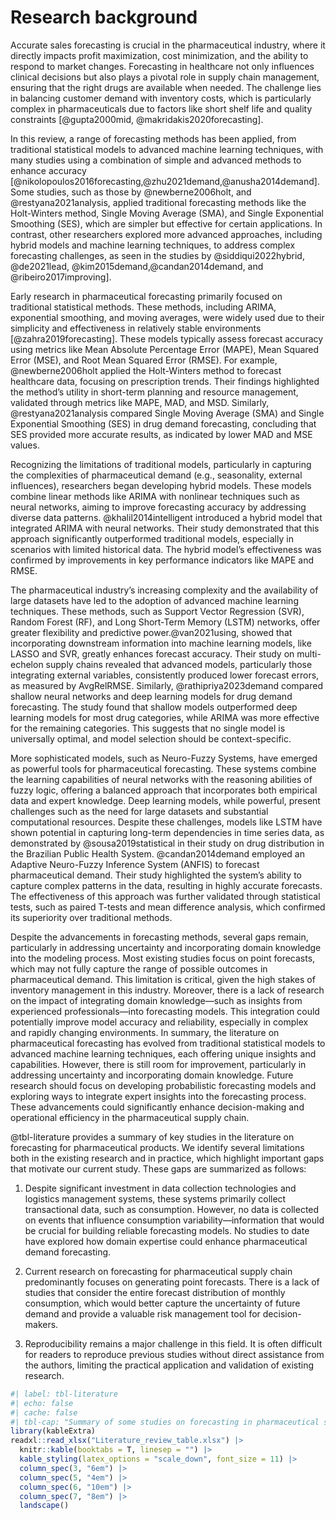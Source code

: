 # Research background {#sec-lit}

Accurate sales forecasting is crucial in the pharmaceutical industry, where it directly impacts profit maximization, cost minimization, and the ability to respond to market changes. Forecasting in healthcare not only influences clinical decisions but also plays a pivotal role in supply chain management, ensuring that the right drugs are available when needed. The challenge lies in balancing customer demand with inventory costs, which is particularly complex in pharmaceuticals due to factors like short shelf life and quality constraints [@gupta2000mid, @makridakis2020forecasting]. 


In this review, a range of forecasting methods has been applied, from traditional statistical models to advanced machine learning techniques, with many studies using a combination of simple and advanced methods to enhance accuracy [@nikolopoulos2016forecasting,@zhu2021demand,@anusha2014demand]. Some studies, such as those by @newberne2006holt, and @restyana2021analysis, applied traditional forecasting methods like the Holt-Winters method, Single Moving Average (SMA), and Single Exponential Smoothing (SES), which are simpler but effective for certain applications. In contrast, other researchers explored more advanced approaches, including hybrid models and machine learning techniques, to address complex forecasting challenges, as seen in the studies by @siddiqui2022hybrid, @de2021lead, @kim2015demand,@candan2014demand, and @ribeiro2017improving].


Early research in pharmaceutical forecasting primarily focused on traditional statistical methods. These methods, including ARIMA, exponential smoothing, and moving averages, were widely used due to their simplicity and effectiveness in relatively stable environments [@zahra2019forecasting]. These models typically assess forecast accuracy using metrics like Mean Absolute Percentage Error (MAPE), Mean Squared Error (MSE), and Root Mean Squared Error (RMSE). For example, @newberne2006holt applied the Holt-Winters method to forecast healthcare data, focusing on prescription trends. Their findings highlighted the method's utility in short-term planning and resource management, validated through metrics like MAPE, MAD, and MSD. Similarly, @restyana2021analysis compared Single Moving Average (SMA) and Single Exponential Smoothing (SES) in drug demand forecasting, concluding that SES provided more accurate results, as indicated by lower MAD and MSE values.

Recognizing the limitations of traditional models, particularly in capturing the complexities of pharmaceutical demand (e.g., seasonality, external influences), researchers began developing hybrid models. These models combine linear methods like ARIMA with nonlinear techniques such as neural networks, aiming to improve forecasting accuracy by addressing diverse data patterns. @khalil2014intelligent introduced a hybrid model that integrated ARIMA with neural networks. Their study demonstrated that this approach significantly outperformed traditional models, especially in scenarios with limited historical data. The hybrid model's effectiveness was confirmed by improvements in key performance indicators like MAPE and RMSE.


The pharmaceutical industry's increasing complexity and the availability of large datasets have led to the adoption of advanced machine learning techniques. These methods, such as Support Vector Regression (SVR), Random Forest (RF), and Long Short-Term Memory (LSTM) networks, offer greater flexibility and predictive power.@van2021using, showed that incorporating downstream information into machine learning models, like LASSO and SVR, greatly enhances forecast accuracy. Their study on multi-echelon supply chains revealed that advanced models, particularly those integrating external variables, consistently produced lower forecast errors, as measured by AvgRelRMSE. Similarly, @rathipriya2023demand compared shallow neural networks and deep learning models for drug demand forecasting. The study found that shallow models outperformed deep learning models for most drug categories, while ARIMA was more effective for the remaining categories. This suggests that no single model is universally optimal, and model selection should be context-specific.

More sophisticated models, such as Neuro-Fuzzy Systems, have emerged as powerful tools for pharmaceutical forecasting. These systems combine the learning capabilities of neural networks with the reasoning abilities of fuzzy logic, offering a balanced approach that incorporates both empirical data and expert knowledge. Deep learning models, while powerful, present challenges such as the need for large datasets and substantial computational resources. Despite these challenges, models like LSTM have shown potential in capturing long-term dependencies in time series data, as demonstrated by @sousa2019statistical in their study on drug distribution in the Brazilian Public Health System. @candan2014demand employed an Adaptive Neuro-Fuzzy Inference System (ANFIS) to forecast pharmaceutical demand. Their study highlighted the system's ability to capture complex patterns in the data, resulting in highly accurate forecasts. The effectiveness of this approach was further validated through statistical tests, such as paired T-tests and mean difference analysis, which confirmed its superiority over traditional methods.


Despite the advancements in forecasting methods, several gaps remain, particularly in addressing uncertainty and incorporating domain knowledge into the modeling process. Most existing studies focus on point forecasts, which may not fully capture the range of possible outcomes in pharmaceutical demand. This limitation is critical, given the high stakes of inventory management in this industry. Moreover, there is a lack of research on the impact of integrating domain knowledge—such as insights from experienced professionals—into forecasting models. This integration could potentially improve model accuracy and reliability, especially in complex and rapidly changing environments. In summary, the literature on pharmaceutical forecasting has evolved from traditional statistical models to advanced machine learning techniques, each offering unique insights and capabilities. However, there is still room for improvement, particularly in addressing uncertainty and incorporating domain knowledge. Future research should focus on developing probabilistic forecasting models and exploring ways to integrate expert insights into the forecasting process. These advancements could significantly enhance decision-making and operational efficiency in the pharmaceutical supply chain.

@tbl-literature provides a summary of key studies in the literature on forecasting for pharmaceutical products. We identify several limitations both in the existing research and in practice, which highlight important gaps that motivate our current study. These gaps are summarized as follows:

1. Despite significant investment in data collection technologies and logistics management systems, these systems primarily collect transactional data, such as consumption. However, no data is collected on events that influence consumption variability—information that would be crucial for building reliable forecasting models. No studies to date have explored how domain expertise could enhance pharmaceutical demand forecasting.

2. Current research on forecasting for pharmaceutical supply chain predominantly focuses on generating point forecasts. There is a lack of studies that consider the entire forecast distribution of monthly consumption, which would better capture the uncertainty of future demand and provide a valuable risk management tool for decision-makers.

3. Reproducibility remains a major challenge in this field. It is often difficult for readers to reproduce previous studies without direct assistance from the authors, limiting the practical application and validation of existing research.


```r
#| label: tbl-literature
#| echo: false
#| cache: false
#| tbl-cap: "Summary of some studies on forecasting in pharmaceutical supply chain"
library(kableExtra)
readxl::read_xlsx("Literature_review_table.xlsx") |>
  knitr::kable(booktabs = T, linesep = "") |>
  kable_styling(latex_options = "scale_down", font_size = 11) |>
  column_spec(3, "6em") |>
  column_spec(5, "4em") |>
  column_spec(6, "10em") |>
  column_spec(7, "8em") |>
  landscape()
```

